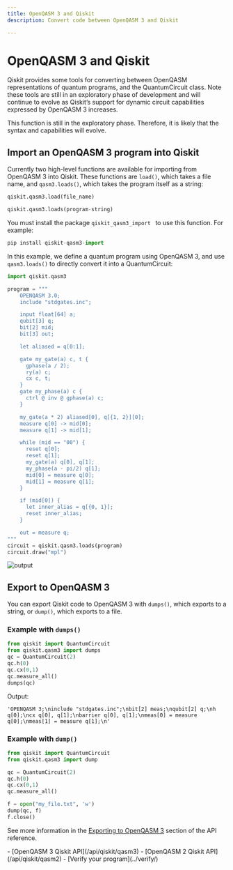 ```yaml
---
title: OpenQASM 3 and Qiskit
description: Convert code between OpenQASM 3 and Qiskit

---
```


# OpenQASM 3 and Qiskit

Qiskit provides some tools for converting between OpenQASM representations of quantum programs, and the QuantumCircuit class. Note these tools are still in an exploratory phase of development and will continue to evolve as Qiskit’s support for dynamic circuit capabilities expressed by OpenQASM 3 increases.

<Admonition type="note">
This function is still in the exploratory phase.  Therefore, it is likely that the syntax and capabilities will evolve.
</Admonition> 

## Import an OpenQASM 3 program into Qiskit

Currently two high-level functions are available for importing from OpenQASM 3 into Qiskit. These functions are `load()`, which takes a file name, and `qasm3.loads()`, which takes the program itself as a string: 


```python
qiskit.qasm3.load(file_name)
```

```python
qiskit.qasm3.loads(program-string)
```

You must install the package `qiskit_qasm3_import ` to use this function.  For example:  

```python
pip install qiskit-qasm3-import
```

In this example, we define a quantum program using OpenQASM 3, and use `qasm3.loads()` to directly convert it into a QuantumCircuit:

```python
import qiskit.qasm3

program = """
    OPENQASM 3.0;
    include "stdgates.inc";

    input float[64] a;
    qubit[3] q;
    bit[2] mid;
    bit[3] out;

    let aliased = q[0:1];

    gate my_gate(a) c, t {
      gphase(a / 2);
      ry(a) c;
      cx c, t;
    }
    gate my_phase(a) c {
      ctrl @ inv @ gphase(a) c;
    }

    my_gate(a * 2) aliased[0], q[{1, 2}][0];
    measure q[0] -> mid[0];
    measure q[1] -> mid[1];

    while (mid == "00") {
      reset q[0];
      reset q[1];
      my_gate(a) q[0], q[1];
      my_phase(a - pi/2) q[1];
      mid[0] = measure q[0];
      mid[1] = measure q[1];
    }

    if (mid[0]) {
      let inner_alias = q[{0, 1}];
      reset inner_alias;
    }

    out = measure q;
"""
circuit = qiskit.qasm3.loads(program)
circuit.draw("mpl")
```
![output](/images/build/interoperate-qiskit-qasm3/qasm3circ.png)

## Export to OpenQASM 3

You can export Qiskit code to OpenQASM 3 with `dumps()`, which exports to a string, or `dump()`, which exports to a file. 

### Example with `dumps()`

```python
from qiskit import QuantumCircuit
from qiskit.qasm3 import dumps
qc = QuantumCircuit(2)
qc.h(0)
qc.cx(0,1)
qc.measure_all()
dumps(qc)
```
Output:

`'OPENQASM 3;\ninclude "stdgates.inc";\nbit[2] meas;\nqubit[2] q;\nh q[0];\ncx q[0], q[1];\nbarrier q[0], q[1];\nmeas[0] = measure q[0];\nmeas[1] = measure q[1];\n'`

### Example with `dump()`

```python
from qiskit import QuantumCircuit
from qiskit.qasm3 import dump

qc = QuantumCircuit(2)
qc.h(0)
qc.cx(0,1)
qc.measure_all()

f = open("my_file.txt", 'w')
dump(qc, f)
f.close()
```

See more information in the [Exporting to OpenQASM 3](/api/qiskit/qasm3#exporting-to-openqasm-3) section of the API reference.

<Admonition type="tip" title="Recommendations">
    - [OpenQASM 3 Qiskit API](/api/qiskit/qasm3)
    - [OpenQASM 2 Qiskit API](/api/qiskit/qasm2)
    - [Verify your program](../verify/)
</Admonition>
